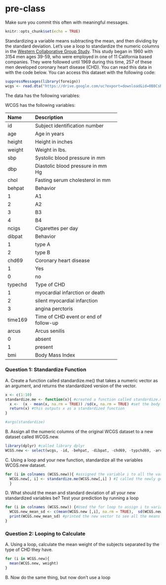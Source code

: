 # pre-class


Make sure you commit this often with meaningful messages. 



```r
knitr::opts_chunk$set(echo = TRUE)
```








Standardizing a variable means subtracting the mean, and then dividing by the standard deviation. Let’s use a loop to standardize the numeric columns in the [Western Collaborative Group Study](https://clinicaltrials.gov/ct2/show/NCT00005174). This study began in 1960 with 3154 men ages 39-59, who were employed in one of 11 California based companies. They were followed until 1969 during this time, 257 of these men developed coronary heart disease (CHD). You can read this data in with the code below. You can access this dataset with the following code:

```R

suppressMessages(library(foreign))
wcgs <- read.dta("https://drive.google.com/uc?export=download&id=0B8CsRLdwqzbzYWxfN3ExQllBQkU")
```

The data has the following variables:



WCGS has the following variables:

-----------------------------------------------------------
Name    Description
------- -------------------------------------------
id      Subject identification number

age     Age in years

height  Height in inches

weight  Weight in lbs.

sbp     Systolic blood pressure in mm 

dbp     Diastolic blood pressure in mm Hg

chol    Fasting serum cholesterol in mm 

behpat  Behavior

  1       A1

  2       A2

  3       B3

  4       B4

ncigs   Cigarettes per day

dibpat  Behavior

1       type A

2       type B

chd69   Coronary heart disease

1       Yes

0       no

typechd Type of CHD

1       myocardial infarction or death

2       silent myocardial infarction

3       angina perctoris

time169 Time of CHD event or end of follow-up

arcus   Arcus senilis

0       absent

1       present

bmi     Body Mass Index
-----------------------------------------------------------




### Question 1: Standardize Function

A. Create a function called standardize.me() that takes a numeric vector as an argument, and returns the standardized version of the vector. 

```r
x <- c(1:10)
standardize.me <- function(x){ #created a function called standardize.me() with an argument that assigns x as numeric
  x <-  (x - mean(x, na.rm = TRUE)) /sd(x, na.rm = TRUE) #set the body of the function to return a standardized version of the vector where I subtract the mean of x and divided by the standard deviation of x
  return(x) #this outputs x as a standardized function
}

#args(standardize)
```
B. Assign all the numeric columns of the original WCGS dataset to a new dataset called WCGS.new.
```r
library(dplyr) #called library dplyr
WCGS.new <- select(wcgs, -id, -behpat, -dibpat, -chd69, -typchd69, -arcus, -agecat) #used the dplyr function "select" to select all numeric columns in the original WCGS dataset by removing the indicated columns and assigned them to the new dataset "WCGS.new"
```

C. Using a loop and your new function, standardize all the variables WCGS.new dataset.
```r
for (i in colnames (WCGS.new)){ #assigned the variable i to all the variables in the column of the WCGS.new dataset
  WCGS.new[, i] <- standardize.me(WCGS.new[,i] ) #I called the newly generated standardized.me function on the colnames of i and performed an over-write of standarized dataset. 
  }

```
D. What should the mean and standard deviation of all your new standardized variables be? Test your prediction by running a loop
```r
for (i in colnames (WCGS.new)) {#Used the for loop to assign i to variables in the colnames of the WCGS.new dataset
  WCGS.new_mean_sd <- c(mean(WCGS.new [,i], na.rm = TRUE),  sd(WCGS.new [,i], na.rm = TRUE)) #used to cantenation sign to combine the commands for finding the mean and standard deviation for iteration of all the numeric colnames in the WCGS.new dataset. Wraped the commands to a vector name.
  print(WCGS.new_mean_sd) #printed the new vector to see all the means and sds for all the columns of the iterated dataset
}

```




### Question 2: Looping to Calculate

A. Using a loop, calculate the mean weight of the subjects separated by the type of CHD they have.
```r
for (i in WCGS.new){
  mean(WCGS.new, weight)
}

```
B. Now do the same thing, but now don’t use a loop
```r


```

